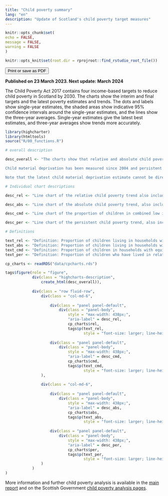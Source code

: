 ---
title: "Child poverty summary"
lang: "en"
description: "Update of Scotland's child poverty target measures"
---

```{r setup, include = FALSE}

knitr::opts_chunk$set(
echo = FALSE,
message = FALSE,
warning = FALSE
)

knitr::opts_knit$set(root.dir = rprojroot::find_rstudio_root_file())

```

<button onclick = "window.print();" class = "btn noprint" >
Print or save as PDF
</button>

**Published on 23 March 2023. Next update: March 2024**

The Child Poverty Act 2017 contains four income-based targets to reduce child poverty in Scotland by 2030. The charts show the interim and final targets and the latest poverty estimates and trends. The dots and labels show single-year estimates, the shaded areas show indicative 95% confidence intervals around the single-year estimates, and the lines show the three-year averages. Single-year estimates give the latest best estimates, and three-year averages show trends more accurately.

```{r panels}

library(highcharter)
library(htmltools)
source("R/00_functions.R")

# overall description

desc_overall <- "The charts show that relative and absolute child poverty fell between 1994/95, when data collection began, and 2011/12. Since then, relative child poverty gradually increased a little for a few years, but in recent years, both relative and absolute child poverty have shown little change at a level higher than the targets.

Child material deprivation has been measured since 2004 and persistent poverty since 2010. While material deprivation has changed very little at a level slightly higher than the interim target, persistent child poverty has gradually increased.

Note that the latest child material deprivation estimate cannot be directly compared to previous estimates. This is because the latest period covers a time when families were less able to undertake certain activities due to the pandemic, and not necessarily because they couldn't afford to. This changed how people responded to the material deprivation questions."

# Individual chart descriptions

desc_rel <- "Line chart of the relative child poverty trend also including single-year data points and the interim and final targets, showing little change in recent years, at a level higher than the targets."

desc_abs <- "Line chart of the absolute child poverty trend, also including single-year data points and the interim and final targets, showing an initial fall followed by little change in recent years at a level higher than the targets."

desc_cmd <- "Line chart of the proportion of children in combined low income and material deprivation trend, also including single-year data points and the interim and final targets, showing very little change at a level slightly higher than the interim target."

desc_per <- "Line chart of the persistent child poverty trend, also including single-year data points and the interim and final targets with data only available since 2010, showing a gradual increase over time, moving further away from the targets."

# Definitions

text_rel <- "Definition: Proportion of children living in households with equivalised incomes below 60% of the median (middle) UK income in the current year."
text_abs <- "Definition: Proportion of children living in households with equivalised incomes below 60% of the median UK income in 2010/11 adjusted for inflation."
text_cmd <- "Definition: Proportion of children in households with equivalised incomes below 70% of the median UK income and going without certain basic goods and services."
text_per <- "Definition: Proportion of children who have lived in relative poverty in three or more of the last four years."

cp_charts <- readRDS("data/cpcharts.rds")

tags$figure(role = "figure",
            div(class = "highcharts-description",
                create_html(desc_overall)),
            
            div(class = "row fluid-row",
                div(class = "col-md-6",
                    
                    div(class = "panel panel-default",
                        div(class = "panel-body",
                            style = "max-width: 438px;",
                            "aria-label" = desc_rel,
                            cp_charts$rel,
                            tags$p(text_rel,
                                   style = "font-size: larger; line-height: inherit;"))),
                    
                    div(class = "panel panel-default",
                        div(class = "panel-body",
                            style = "max-width: 438px;",
                            "aria-label" = desc_cmd,
                            cp_charts$cmd,
                            tags$p(text_cmd,
                                   style = "font-size: larger; line-height: inherit;")))
                ),
                
                div(class = "col-md-6",
                    
                    div(class = "panel panel-default",
                        div(class = "panel-body",
                            style = "max-width: 438px;",
                            "aria-label" = desc_abs,
                            cp_charts$abs,
                            tags$p(text_abs,
                                   style = "font-size: larger; line-height: inherit;"))),
                    
                    div(class = "panel panel-default",
                        div(class = "panel-body",
                            style = "max-width: 438px;",
                            "aria-label" = desc_per,
                            cp_charts$per,
                            tags$p(text_per,
                                   style = "font-size: larger; line-height: inherit;")))
                )
            )
)


```

More information and further child poverty analysis is available in the [main report](index.html#children) and on the Scottish Government [child poverty analysis pages](https://www.gov.scot/collections/child-poverty-statistics/).
